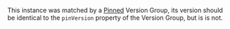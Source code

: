 This instance was matched by a [Pinned](/config/version-groups/pinned) Version Group, its version should be identical to the `pinVersion` property of the Version Group, but is is not.
